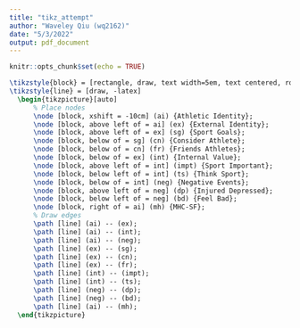 ```yaml
---
title: "tikz_attempt"
author: "Waveley Qiu (wq2162)"
date: "5/3/2022"
output: pdf_document
---
```


```r
knitr::opts_chunk$set(echo = TRUE)
```


```tikz
\tikzstyle{block} = [rectangle, draw, text width=5em, text centered, rounded corners, minimum height=3em]
\tikzstyle{line} = [draw, -latex]
  \begin{tikzpicture}[auto]
      % Place nodes
      \node [block, xshift = -10cm] (ai) {Athletic Identity};
      \node [block, above left of = ai] (ex) {External Identity};
      \node [block, above left of = ex] (sg) {Sport Goals};
      \node [block, below of = sg] (cn) {Consider Athlete};
      \node [block, below of = cn] (fr) {Friends Athletes};
      \node [block, below of = ex] (int) {Internal Value};
      \node [block, above left of = int] (impt) {Sport Important};
      \node [block, below left of = int] (ts) {Think Sport};
      \node [block, below of = int] (neg) {Negative Events};
      \node [block, above left of = neg] (dp) {Injured Depressed};
      \node [block, below left of = neg] (bd) {Feel Bad};
      \node [block, right of = ai] (mh) {MHC-SF};
      % Draw edges
      \path [line] (ai) -- (ex);
      \path [line] (ai) -- (int);
      \path [line] (ai) -- (neg);
      \path [line] (ex) -- (sg);
      \path [line] (ex) -- (cn);
      \path [line] (ex) -- (fr);
      \path [line] (int) -- (impt);
      \path [line] (int) -- (ts);
      \path [line] (neg) -- (dp);
      \path [line] (neg) -- (bd);
      \path [line] (ai) -- (mh);
  \end{tikzpicture}
```
